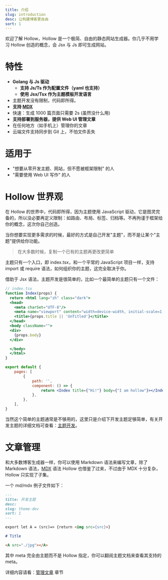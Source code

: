 ```yaml
---
title: 介绍
slug: introduction
desc: 让构建博客更自由
sort: 1
---
```


欢迎了解 Hollow，Hollow 是一个极简、自由的静态网站生成器。你几乎不用学习 Hollow 创造的概念，会 Jsx 与 Js 即可生成网站。

# 特性
- **Golang 与 Js 驱动**
  - **支持 Js/Ts 作为配置文件（yaml 也支持）**
  - **使用 Jsx/Tsx 作为主题模板开发语言**
- 主题开发没有限制，代码即所得。
- **支持 [MDX](https://mdxjs.com/packages/mdx/)**
- 快速：生成 1000 篇页面只需要 2s (虽然没什么用)
- **支持部署到服务器，提供 Web UI 管理文章**
- 在任何地方（如手机上）管理你的文章
- 云端文件支持同步到 Git 上，不怕文件丢失

# 适用于
 - "想要从零开发主题、网站，但不愿被框架限制" 的人
 - "需要使用 Web UI 写作" 的人

# Hollow 世界观
在 Hollow 的世界中，代码即所得，因为主题使用 JavaScript 驱动，它是图灵完备的，所以没必要再定义限制：如路由、布局、标签、归档等。不再拘谨于框架给你的概念，这次你自己创造。

当你想要实现更多需求的时候，最好的方式是自己开发"主题"，而不是让某个"主题"提供给你功能。

> 在大多数时候，复制一个已有的主题再更改更简单

主题只有一个入口，即 index.tsx，和一个平常的 JavaScript 项目一样，支持 import 或 require 语法，如何组织你的主题，这完全取决于你。

借助于 Jsx 语法，主题开发是很简单的，比如一个最简单的主题只有一个文件：

```jsx
// index.tsx
function Index(props) {
  return <html lang="zh" class="dark">
  <head>
    <meta charSet="UTF-8"/>
    <meta name="viewport" content="width=device-width, initial-scale=1.0" />
    <title>{props.title || 'UnTitled'}</title>
  </head>
  <body className="">
  <div>
    {props.body}
  </div>

  </body>
  </html>
}

export default {
    pages: [
        {
            path: '',
            component: () => {
                return <Index title={"Hi!"} body={"I am hollow"}></Index>
            },
        },
    ],
}
```

当然这个简单的主题通常是不够用的，这里只是介绍下开发主题足够简单，有关开发主题的详细文档可查看：[主题开发](/docs/theme-dev)。

# 文章管理
和大多数博客生成器一样，你可以使用 Markdown 语法来编写文章，除了 Markdown 语法，[MDX](https://mdxjs.com/packages/mdx/) 语法 Hollow 也借鉴了过来，不过由于 MDX 十分复杂，Hollow 只实现了子集。

一个 md/mdx 例子文件如下：
```markdown
---
title: 开发主题
desc:
slug: theme-dev
sort: 1
---

export let A = (src)=> {return <img src={src}>}

# Title

<A src="./jpg"></A>
```

其中 meta 完全由主题而不是 Hollow 指定，你可以翻阅主题文档来查看其支持的 meta。

详细内容请看：[管理文章](/docs/write-contents) 章节